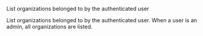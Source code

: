 List organizations belonged to by the authenticated user

List organizations belonged to by the authenticated user. When a user is an admin, all organizations are listed.